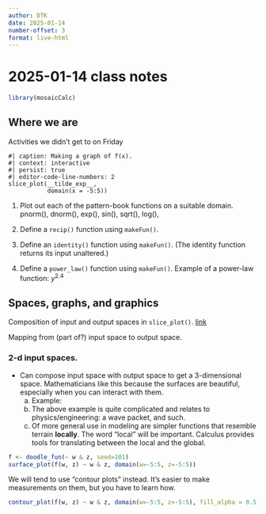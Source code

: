 ```yaml
---
author: DTK
date: 2025-01-14
number-offset: 3
format: live-html
---
```


# 2025-01-14 class notes

```r
library(mosaicCalc)
```

## Where we are

Activities we didn't get to on Friday

::: {#lst-slice-plot}
```webr-r
#| caption: Making a graph of f(x).
#| context: interactive
#| persist: true
#| editor-code-line-numbers: 2
slice_plot(__tilde_exp__, 
           domain(x = -5:5))
```
:::

1. Plot out each of the pattern-book functions on a suitable domain. pnorm(), dnorm(), exp(), sin(), sqrt(), log(), 

2. Define a `recip()` function using `makeFun()`. 

3. Define an `identity()` function using `makeFun()`. (The identity function returns its input unaltered.)

4. Define a `power_law()` function using `makeFun()`. Example of a power-law function: $y^{2.4}$

## Spaces, graphs, and graphics

Composition of input and output spaces in `slice_plot()`. [link](https://www.mosaic-web.org/MOSAIC-Calculus/Textbook/Preliminaries/04-graphs-and-graphics.html#spaces-and-graphs-of-functions)

Mapping from (part of?) input space to output space.

### 2-d input spaces. 

- Can compose input space with output space to get a 3-dimensional space. Mathematicians like this because the surfaces are beautiful, especially when you can interact with them. 
    a. Example: [](https://www.mosaic-web.org/MOSAIC-Calculus/Textbook/Preliminaries/04-graphs-and-graphics.html#fig-first-surface){target="_blank"}
    b. The above example is quite complicated and relates to physics/engineering: a wave packet, and such.
    c. Of more general use in modeling are simpler functions that resemble terrain **locally**. The word "local" will be important. Calculus provides tools for translating between the local and the global.
    
```r
f <- doodle_fun(~ w & z, seed=101)
surface_plot(f(w, z) ~ w & z, domain(w=-5:5, z=-5:5))
```

We will tend to use "contour plots" instead. It's easier to make measurements on them, but you have to learn how.

```r
contour_plot(f(w, z) ~ w & z, domain(w=-5:5, z=-5:5), fill_alpha = 0.5)
```



[](https://www.mosaic-web.org/MOSAIC-Calculus/Textbook/Preliminaries/04-graphs-and-graphics.html#fig-contour-pre-slice)


